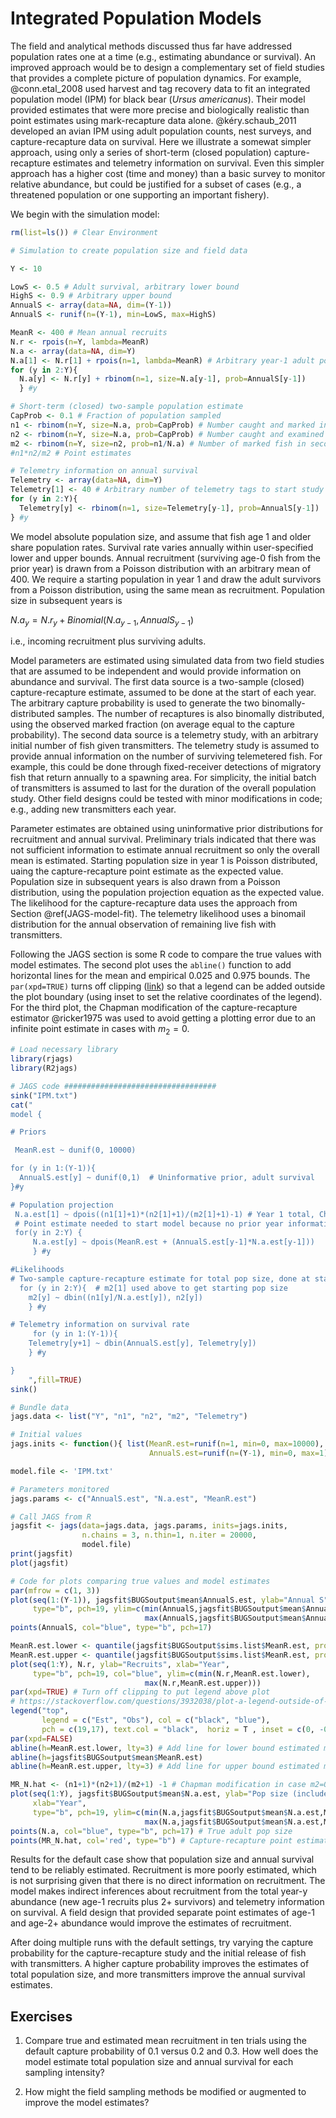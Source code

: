 # Integrated Population Models {#PopModels}

The field and analytical methods discussed thus far have addressed population rates one at a time (e.g., estimating abundance or survival). An improved approach would be to design a complementary set of field studies that provides a complete picture of population dynamics. For example, @conn.etal_2008 used harvest and tag recovery data to fit an integrated population model (IPM) for black bear (*Ursus americanus*). Their model provided estimates that were more precise and biologically realistic than point estimates using mark-recapture data alone.  @kéry.schaub_2011 developed an avian IPM using adult population counts, nest surveys, and capture-recapture data on survival.  Here we illustrate a somewat simpler approach, using only a series of short-term (closed population) capture-recapture estimates and telemetry information on survival. Even this simpler approach has a higher cost (time and money) than a basic survey to monitor relative abundance, but could be justified for a subset of cases (e.g., a threatened population or one supporting an important fishery). 

We begin with the simulation model:

```r
rm(list=ls()) # Clear Environment

# Simulation to create population size and field data

Y <- 10

LowS <- 0.5 # Adult survival, arbitrary lower bound
HighS <- 0.9 # Arbitrary upper bound
AnnualS <- array(data=NA, dim=(Y-1))
AnnualS <- runif(n=(Y-1), min=LowS, max=HighS)

MeanR <- 400 # Mean annual recruits
N.r <- rpois(n=Y, lambda=MeanR)
N.a <- array(data=NA, dim=Y)
N.a[1] <- N.r[1] + rpois(n=1, lambda=MeanR) # Arbitrary year-1 adult population size
for (y in 2:Y){
  N.a[y] <- N.r[y] + rbinom(n=1, size=N.a[y-1], prob=AnnualS[y-1])
  } #y

# Short-term (closed) two-sample population estimate
CapProb <- 0.1 # Fraction of population sampled
n1 <- rbinom(n=Y, size=N.a, prob=CapProb) # Number caught and marked in first sample
n2 <- rbinom(n=Y, size=N.a, prob=CapProb) # Number caught and examined for marks in second sample
m2 <- rbinom(n=Y, size=n2, prob=n1/N.a) # Number of marked fish in second sample
#n1*n2/m2 # Point estimates

# Telemetry information on annual survival
Telemetry <- array(data=NA, dim=Y)
Telemetry[1] <- 40 # Arbitrary number of telemetry tags to start study
for (y in 2:Y){
  Telemetry[y] <- rbinom(n=1, size=Telemetry[y-1], prob=AnnualS[y-1])
} #y

```

We model absolute population size, and assume that fish age 1 and older share population rates. Survival rate varies annually within user-specified lower and upper bounds. Annual recruitment (surviving age-0 fish from the prior year) is drawn from a Poisson distribution with an arbitrary mean of 400. We require a starting population in year 1 and draw the adult survivors from a Poisson distribution, using the same mean as recruitment. Population size in subsequent years is

  $N.a_y = N.r_y + Binomial(N.a_{y-1}, AnnualS_{y-1})$

i.e., incoming recruitment plus surviving adults.

Model parameters are estimated using simulated data from two field studies that are assumed to be independent and would provide information on abundance and survival. The first data source is a two-sample (closed) capture-recapture estimate, assumed to be done at the start of each year. The arbitrary capture probability is used to generate the two binomally-distributed samples. The number of recaptures is also binomally distributed, using the observed marked fraction (on average equal to the capture probability). The second data source is a telemetry study, with an arbitrary initial number of fish given transmitters. The telemetry study is assumed to provide annual information on the number of surviving telemetered fish. For example, this could be done through fixed-receiver detections of migratory fish that return annually to a spawning area. For simplicity, the initial batch of transmitters is assumed to last for the duration of the overall population study. Other field designs could be tested with minor modifications in code; e.g., adding new transmitters each year.

Parameter estimates are obtained using uninformative prior distributions for recruitment and annual survival. Preliminary trials indicated that there was not sufficient information to estimate annual recruitment so only the overall mean is estimated. Starting population size in year 1 is Poisson distributed, uaing the capture-recapture point estimate as the expected value. Population size in subsequent years is also drawn from a Poisson distribution, using the population projection equation as the expected value. The likelihood for the capture-recapture data uses the approach from Section \@ref(JAGS-model-fit). The telemetry likelihood uses a binomail distribution for the annual observation of remaining live fish with transmitters.

Following the JAGS section is some R code to compare the true values with model estimates. The second plot uses the <code>abline()</code> function to add horizontal lines for the mean and empirical 0.025 and 0.975 bounds. The <code>par(xpd=TRUE)</code> turns off clipping ([link](https://stackoverflow.com/questions/3932038/plot-a-legend-outside-of-the-plotting-area-in-base-graphics)) so that a legend can be added outside the plot boundary (using inset to set the relative coordinates of the legend). For the third plot, the Chapman modification of the capture-recapture estimator @ricker1975 was used to avoid getting a plotting error due to an infinite point estimate in cases with $m_2=0$.

```r
# Load necessary library
library(rjags)
library(R2jags)

# JAGS code ##################################
sink("IPM.txt")
cat("
model {

# Priors

 MeanR.est ~ dunif(0, 10000)

for (y in 1:(Y-1)){
  AnnualS.est[y] ~ dunif(0,1)  # Uninformative prior, adult survival
}#y

# Population projection
 N.a.est[1] ~ dpois((n1[1]+1)*(n2[1]+1)/(m2[1]+1)-1) # Year 1 total, Chapman mod in case m2=0
 # Point estimate needed to start model because no prior year information
 for(y in 2:Y) {
     N.a.est[y] ~ dpois(MeanR.est + (AnnualS.est[y-1]*N.a.est[y-1]))
     } #y

#Likelihoods
# Two-sample capture-recapture estimate for total pop size, done at start of year
  for (y in 2:Y){  # m2[1] used above to get starting pop size
    m2[y] ~ dbin((n1[y]/N.a.est[y]), n2[y])
    } #y

# Telemetry information on survival rate
	 for (y in 1:(Y-1)){
    Telemetry[y+1] ~ dbin(AnnualS.est[y], Telemetry[y])
    } #y

}
    ",fill=TRUE)
sink()

# Bundle data
jags.data <- list("Y", "n1", "n2", "m2", "Telemetry")

# Initial values
jags.inits <- function(){ list(MeanR.est=runif(n=1, min=0, max=10000),
                               AnnualS.est=runif(n=(Y-1), min=0, max=1))}

model.file <- 'IPM.txt'

# Parameters monitored
jags.params <- c("AnnualS.est", "N.a.est", "MeanR.est")

# Call JAGS from R
jagsfit <- jags(data=jags.data, jags.params, inits=jags.inits,
                n.chains = 3, n.thin=1, n.iter = 20000,
                model.file)
print(jagsfit)
plot(jagsfit)

# Code for plots comparing true values and model estimates
par(mfrow = c(1, 3))
plot(seq(1:(Y-1)), jagsfit$BUGSoutput$mean$AnnualS.est, ylab="Annual S", xlab="Year",
     type="b", pch=19, ylim=c(min(AnnualS,jagsfit$BUGSoutput$mean$AnnualS.est),
                              max(AnnualS,jagsfit$BUGSoutput$mean$AnnualS.est)))
points(AnnualS, col="blue", type="b", pch=17)

MeanR.est.lower <- quantile(jagsfit$BUGSoutput$sims.list$MeanR.est, probs=c(0.025), na.rm=TRUE)
MeanR.est.upper <- quantile(jagsfit$BUGSoutput$sims.list$MeanR.est, probs=c(0.975), na.rm=TRUE)
plot(seq(1:Y), N.r, ylab="Recruits", xlab="Year",
     type="b", pch=19, col="blue", ylim=c(min(N.r,MeanR.est.lower),
                              max(N.r,MeanR.est.upper)))
par(xpd=TRUE) # Turn off clipping to put legend above plot
# https://stackoverflow.com/questions/3932038/plot-a-legend-outside-of-the-plotting-area-in-base-graphics
legend("top",
       legend = c("Est", "Obs"), col = c("black", "blue"),
       pch = c(19,17), text.col = "black",  horiz = T , inset = c(0, -0.2))
par(xpd=FALSE)
abline(h=MeanR.est.lower, lty=3) # Add line for lower bound estimated mean R
abline(h=jagsfit$BUGSoutput$mean$MeanR.est)
abline(h=MeanR.est.upper, lty=3) # Add line for upper bound estimated mean R

MR_N.hat <- (n1+1)*(n2+1)/(m2+1) -1 # Chapman modification in case m2=0
plot(seq(1:Y), jagsfit$BUGSoutput$mean$N.a.est, ylab="Pop size (includes new recruits)",
     xlab="Year",
     type="b", pch=19, ylim=c(min(N.a,jagsfit$BUGSoutput$mean$N.a.est,MR_N.hat),
                              max(N.a,jagsfit$BUGSoutput$mean$N.a.est,MR_N.hat)))
points(N.a, col="blue", type="b", pch=17) # True adult pop size
points(MR_N.hat, col='red', type="b") # Capture-recapture point estimates

```
Results for the default case show that population size and annual survival tend to be reliably estimated. Recruitment is more poorly estimated, which is not surprising given that there is no direct information on recruitment. The model makes indirect inferences about recruitment from the total year-y abundance (new age-1 recruits plus 2+ survivors) and telemetry information on survival. A field design that provided separate point estimates of age-1 and age-2+ abundance would improve the estimates of recruitment.

After doing multiple runs with the default settings, try varying the capture probability for the capture-recapture study and the initial release of fish with transmitters. A higher capture probability improves the estimates of total population size, and more transmitters improve the annual survival estimates.


## Exercises

1. Compare true and estimated mean recruitment in ten trials using the default capture probability of 0.1 versus 0.2 and 0.3. How well does the model estimate total population size and annual survival for each sampling intensity?

2. How might the field sampling methods be modified or augmented to improve the model estimates?
